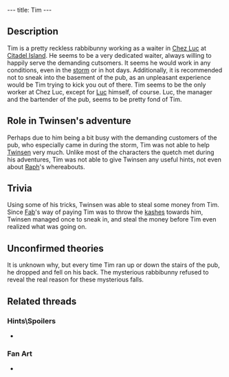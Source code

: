 ---
title: Tim
---

{{twinsunica import}}{{Infobox Character
 |image=Tim.jpg
 |race=rabbibunny
 |gender=male
 |size=average
 |age=adult
 |magical=no
 |lba1=
 |lba2=yes
 |alignment=neutral
 |occupation=
 |requires=
 |amount=
 |fam1=
 |fam2=
 |planet=
 |island=
 |building=
}}
{{Quote
 |quote=Hi, Twinsen. With this storm, I've got lots of customers and I don't have one minute to myself.
 |character=Tim}}

==Description==
Tim is a pretty reckless rabbibunny working as a waiter in [[Chez Luc]] at [[Citadel Island]]. He seems to be a very dedicated waiter, always willing to happily serve the demanding cutsomers. It seems he would work in any conditions, even in the [[storm]] or in hot days. Additionally, it is recommended not to sneak into the basement of the pub, as an unpleasant experience would be Tim trying to kick you out of there. Tim seems to be the only worker at Chez Luc, except for [[Luc]] himself, of course. Luc, the manager and the bartender of the pub, seems to be pretty fond of Tim.

==Role in Twinsen's adventure==
Perhaps due to him being a bit busy with the demanding customers of the pub, who especially came in during the storm, Tim was not able to help [[Twinsen]] very much. Unlike most of the characters the quetch met during his adventures, Tim was not able to give Twinsen any useful hints, not even about [[Raph]]'s whereabouts.

==Trivia==
Using some of his tricks, Twinsen was able to steal some money from Tim. Since [[Fab]]'s way of paying Tim was to throw the [[kashes]] towards him, Twinsen managed once to sneak in, and steal the money before Tim even realized what was going on.

==Unconfirmed theories==
It is unknown why, but every time Tim ran up or down the stairs of the pub, he dropped and fell on his back. The mysterious rabbibunny refused to reveal the real reason for these mysterious falls.

==Related threads==
===Hints\Spoilers===
* {{thread|id=1327|title=Hmmmm}}

===Fan Art===
* {{thread|id=6090|title=Cartoon Tim}}

<!-- remove these category links when they're all automated by categorizers...
[[Category:Rabbibunnies]]
[[Category:Male characters]]
[[Category:Average characters]]
[[Category:Adult characters]]
[[Category:Citadel Island inhabitants]] -->